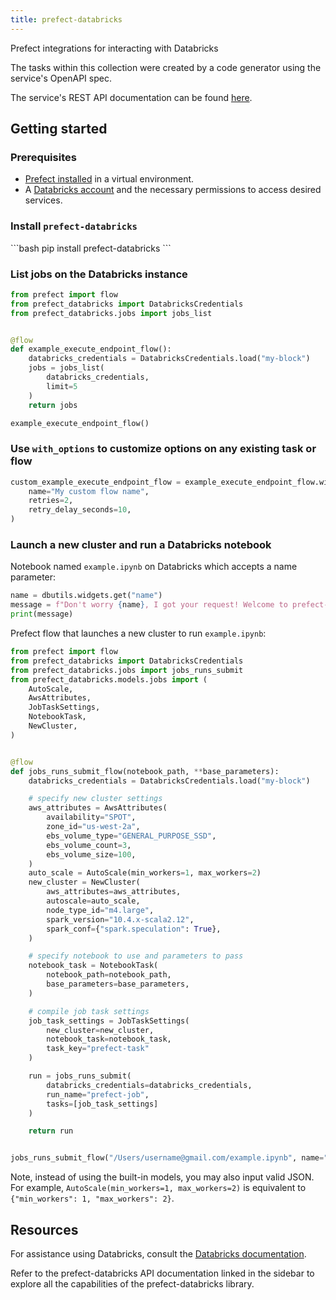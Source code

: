 ```yaml
---
title: prefect-databricks
---
```


Prefect integrations for interacting with Databricks

The tasks within this collection were created by a code generator using the service's OpenAPI spec.

The service's REST API documentation can be found [here](https://docs.databricks.com/dev-tools/api/latest/index.html).

## Getting started

### Prerequisites

- [Prefect installed](https://docs.prefect.io/latest/getting-started/installation/) in a virtual environment.
- A [Databricks account](https://databricks.com/) and the necessary permissions to access desired services.

### Install `prefect-databricks`

<div class="terminal">
```bash
pip install prefect-databricks
```
</div>

### List jobs on the Databricks instance

```python
from prefect import flow
from prefect_databricks import DatabricksCredentials
from prefect_databricks.jobs import jobs_list


@flow
def example_execute_endpoint_flow():
    databricks_credentials = DatabricksCredentials.load("my-block")
    jobs = jobs_list(
        databricks_credentials,
        limit=5
    )
    return jobs

example_execute_endpoint_flow()
```

### Use `with_options` to customize options on any existing task or flow

```python
custom_example_execute_endpoint_flow = example_execute_endpoint_flow.with_options(
    name="My custom flow name",
    retries=2,
    retry_delay_seconds=10,
)
```

### Launch a new cluster and run a Databricks notebook

Notebook named `example.ipynb` on Databricks which accepts a name parameter:

```python
name = dbutils.widgets.get("name")
message = f"Don't worry {name}, I got your request! Welcome to prefect-databricks!"
print(message)
```

Prefect flow that launches a new cluster to run `example.ipynb`:

```python
from prefect import flow
from prefect_databricks import DatabricksCredentials
from prefect_databricks.jobs import jobs_runs_submit
from prefect_databricks.models.jobs import (
    AutoScale,
    AwsAttributes,
    JobTaskSettings,
    NotebookTask,
    NewCluster,
)


@flow
def jobs_runs_submit_flow(notebook_path, **base_parameters):
    databricks_credentials = DatabricksCredentials.load("my-block")

    # specify new cluster settings
    aws_attributes = AwsAttributes(
        availability="SPOT",
        zone_id="us-west-2a",
        ebs_volume_type="GENERAL_PURPOSE_SSD",
        ebs_volume_count=3,
        ebs_volume_size=100,
    )
    auto_scale = AutoScale(min_workers=1, max_workers=2)
    new_cluster = NewCluster(
        aws_attributes=aws_attributes,
        autoscale=auto_scale,
        node_type_id="m4.large",
        spark_version="10.4.x-scala2.12",
        spark_conf={"spark.speculation": True},
    )

    # specify notebook to use and parameters to pass
    notebook_task = NotebookTask(
        notebook_path=notebook_path,
        base_parameters=base_parameters,
    )

    # compile job task settings
    job_task_settings = JobTaskSettings(
        new_cluster=new_cluster,
        notebook_task=notebook_task,
        task_key="prefect-task"
    )

    run = jobs_runs_submit(
        databricks_credentials=databricks_credentials,
        run_name="prefect-job",
        tasks=[job_task_settings]
    )

    return run


jobs_runs_submit_flow("/Users/username@gmail.com/example.ipynb", name="Marvin")
```

Note, instead of using the built-in models, you may also input valid JSON. For example, `AutoScale(min_workers=1, max_workers=2)` is equivalent to `{"min_workers": 1, "max_workers": 2}`.

## Resources

For assistance using Databricks, consult the [Databricks documentation](https://www.databricks.com/databricks-documentation).

Refer to the prefect-databricks API documentation linked in the sidebar to explore all the capabilities of the prefect-databricks library.
